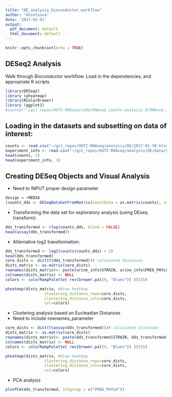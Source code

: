 ```yaml
---
title: "DE_analysis_bioconductor_workflow"
author: "ASintsova"
date: '2017-02-01'
output:
  pdf_document: default
  html_document: default
---
```


```r
knitr::opts_chunk$set(echo = TRUE)
```

## DESeq2 Analysis

Walk through Bioconductor workflow.
Load in the dependencies, and appropriate R scripts

```r
library(DESeq2)
library (pheatmap)
library(RColorBrewer)
library (ggplot2)
#source("~/git_repos/HUTI-RNAseq/code/RNAseq_counts_analysis_R/RNAseq_analysis_utilities.R")

```

## Loading in the datasets and subsetting on data of interest:



```r
counts <- read.csv("~/git_repos/HUTI-RNAseq/analysis/DE/2017-01-30-htseq-counts/data/core_gene_counts.csv", header = TRUE, row.names = 1)
experiment_info <- read.csv("~/git_repos/HUTI-RNAseq/analysis/DE/data/Patient_meta_info.csv", header = TRUE, row.names =1)
head(counts, 1)
head(experiment_info, 1)

```

## Creating DESeq Objects and Visual Analysis

* Need to INPUT proper design parameter

```r
design = ~MEDIA
(counts_dds <- DESeqDataSetFromMatrix(countData = as.matrix(counts), colData = experiment_info, design = design))


```

* Transforming the data set for exploratory analysis (using DEseq transform):

```r

dds_transformed <- rlog(counts_dds, blind = FALSE)
head(assay(dds_transformed))

```

* Alternative log2 transformation:
```r
dds_transformed <- log2(counts(counts_dds) + 1)
head(dds_transformed)
core_dists <- dist(t(dds_transformed))# calculated distances
dists_matrix <- as.matrix(core_dists)
rownames(dists_matrix)<- paste(urine_info$STRAIN, urine_info$PRED_PHYLO, sep = "_")
colnames(dists_matrix) <- NULL
colors <- colorRampPalette( rev(brewer.pal(9, "Blues")) )(255)

pheatmap(dists_matrix, #draw heatmap
                 clustering_distance_rows=core_dists,
                 clustering_distance_cols=core_dists,
                 col=colors)
```

* Clustering analysis based on Eucleadian Distances
* Need to include rownames_parameter

```r

core_dists <- dist(t(assay(dds_transformed)))# calculated distances
dists_matrix <- as.matrix(core_dists)
rownames(dists_matrix)<- paste(dds_transformed$STRAIN, dds_transformed$PRED_PHYLO, sep = "_")
colnames(dists_matrix) <- NULL
colors <- colorRampPalette( rev(brewer.pal(9, "Blues")) )(255)

pheatmap(dists_matrix, #draw heatmap
                 clustering_distance_rows=core_dists,
                 clustering_distance_cols=core_dists,
                 col=colors)
```

* PCA analysis


```r

plotPCA(dds_transformed, intgroup = c("PRED_PHYLO"))


```

